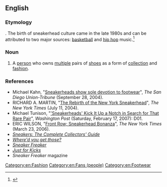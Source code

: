==English==

===Etymology===
{{suffix|sneaker|head}}. The birth of sneakerhead culture came in the late 1980s and can be attributed to two major sources: [[basketball]] and [[hip hop]] music.<ref>{{cite web|url=http://www.washingtonpost.com/wp-dyn/content/article/2007/01/14/AR2007011400451_2.html|publisher=The Washington Post|title=Sneakerheads love to show off shoes|accessdate=2008-01-19}}</ref>

===Noun===
{{en-noun|s}}

# {{context|slang|lang=en}} A [[person]] who owns [[multiple]] pairs of [[shoes]] as a form of [[collection]] and [[fashion]].

===References===
<references/>

*Michael Kahn, "[http://www.signonsandiego.com/news/features/20040928-0500-life-sneakers.html Sneakerheads show sole devotion to footwear]", ''The San Diego Union-Tribune'' (September 28, 2004).
*RICHARD A. MARTIN, "[http://www.nytimes.com/2004/07/11/nyregion/thecity/11snea.html?pagewanted=all&ei=5090&en=f700166671d00121&ex=1247284800&partner=rssuserland The Rebirth of the New York Sneakerhead]", ''The New York Times'' (July 11, 2004).
*Michael Tunison, "[http://www.washingtonpost.com/wp-dyn/content/article/2007/02/16/AR2007021602181_pf.html 'Sneakerheads' Kick It Up a Notch in Search for That Rare Pair]", ''Washington Post'' (Saturday, February 17, 2007): D01.
*ERIC WILSON, "[http://query.nytimes.com/gst/fullpage.html?res=9A0DE1DB1630F930A15750C0A9609C8B63 Front Row; Sneakerhead Bonanza]", ''The New York Times'' (March 23, 2006).
* [http://www.amazon.com/Sneakers-Complete-Collectors-Unorthodox-Styles/dp/0500512159 ''Sneakers: The Complete Collectors' Guide'']
* [http://www.amazon.com/Whered-You-Those-Bobbito-Garcia/dp/0972592032/ref=pd_sim_b_title_3 ''Where'd you get those?'']
* [http://www.amazon.com/Sneaker-Freaker-Simon-Wood/dp/B000J6H1R0/ref=pd_sim_b_img_4 ''Sneaker Freaker'']
* [http://www.amazon.com/gp/product/B000F4TMFK/ref=pd_cp_b_2?pf_rd_p=317711001&pf_rd_s=center-41&pf_rd_t=201&pf_rd_i=B000J6H1R0&pf_rd_m=ATVPDKIKX0DER&pf_rd_r=0EM8JKHJ44XCGY4RHQ94 ''Just for Kicks'']
* ''Sneaker Freaker'' magazine

[[Category:en:Fashion]]
[[Category:en:Fans (people)]]
[[Category:en:Footwear]]